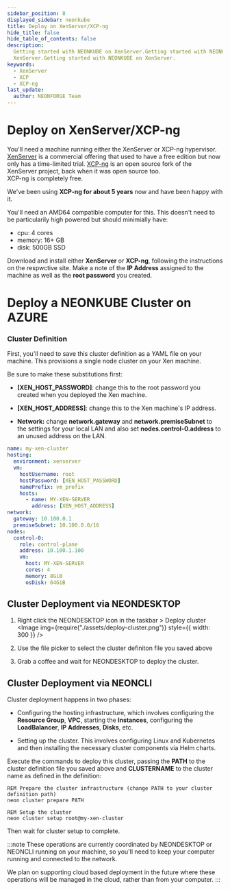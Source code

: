 ```yaml
---
sidebar_position: 8
displayed_sidebar: neonkube
title: Deploy on XenServer/XCP-ng
hide_title: false
hide_table_of_contents: false
description:
  Getting started with NEONKUBE on XenServer.Getting started with NEONKUBE on
  XenServer.Getting started with NEONKUBE on XenServer.
keywords:
  - XenServer
  - XCP
  - XCP-ng
last_update:
  author: NEONFORGE Team
---
```



# Deploy on XenServer/XCP-ng

You'll need a machine running either the XenServer or XCP-ng hypervisor.
[XenServer](https://xenserver.com) is a commercial offering that used to
have a free edition but now only has a time-limited trial.  [XCP-ng](https://xcp-ng.org)
is an open source fork of the XenServer project, back when it was open source too.  
XCP-ng is completely free.

We've been using **XCP-ng for about 5 years** now and have been happy with it.

You'll need an AMD64 compatible computer for this.  This doesn't need to be 
particularily high powered but should minimially have:

- cpu: 4 cores
- memory: 16+ GB
- disk: 500GB SSD

Download and install either **XenServer** or **XCP-ng**, following the instructions
on the respwctive site.  Make a note of the **IP Address** assigned to the machine
as well as the **root password** you created.

# Deploy a NEONKUBE Cluster on AZURE

### Cluster Definition

First, you'll need to save this cluster definition as a YAML file
on your machine.  This provisions a single node cluster on your
Xen machine.

Be sure to make these substitutions first:

- **[XEN_HOST_PASSWORD]**: change this to the root password you created when
  you deployed the Xen machine.

- **[XEN_HOST_ADDRESS]**: change this to the Xen machine's IP address.

- **Network:** change **network.gateway** and **network.premiseSubnet**
  to the settings for your local LAN and also set **nodes.control-0.address**
  to an unused address on the LAN.

```yaml
name: my-xen-cluster
hosting:
  environment: xenserver
  vm:
    hostUsername: root
    hostPassword: [XEN_HOST_PASSWORD]
    namePrefix: vm_prefix
    hosts:
      - name: MY-XEN-SERVER
        address: [XEN_HOST_ADDRESS]
network:
  gateway: 10.100.0.1
  premiseSubnet: 10.100.0.0/16
nodes:
  control-0:
    role: control-plane
    address: 10.100.1.100
    vm:
      host: MY-XEN-SERVER
      cores: 4
      memory: 8GiB
      osDisk: 64GiB
```

## Cluster Deployment via NEONDESKTOP

1. Right click the NEONDESKTOP icon in the taskbar > Deploy cluster
   <Image img={require("./assets/deploy-cluster.png")} style={{ width: 300 }} />

2. Use the file picker to select the cluster definiton file you saved above

3. Grab a coffee and wait for NEONDESKTOP to deploy the cluster.

## Cluster Deployment via NEONCLI

Cluster deployment happens in two phases:

- Configuring the hosting infrastructure, which involves configuring the 
  **Resource Group**, **VPC**, starting the **Instances**, configuring 
  the **LoadBalancer**, **IP Addresses**, **Disks**, etc.

- Setting up the cluster.  This involves configuring Linux and Kubernetes
  and then installing the necessary cluster components via Helm charts.

Execute the commands to deploy this cluster, passing the **PATH** to the
cluster definition file you saved above and **CLUSTERNAME** to the cluster
name as defined in the definition:

```plain
REM Prepare the cluster infrastructure (change PATH to your cluster definition path)
neon cluster prepare PATH

REM Setup the cluster
neon cluster setup root@my-xen-cluster
```

Then wait for cluster setup to complete.

:::note
These operations are currently coordinated by NEONDESKTOP or NEONCLI 
running on your machine, so you'll need to keep your computer running
and connected to the network.

We plan on supporting cloud based deployment in the future where these
operations will be managed in the cloud, rather than from your computer.
:::
